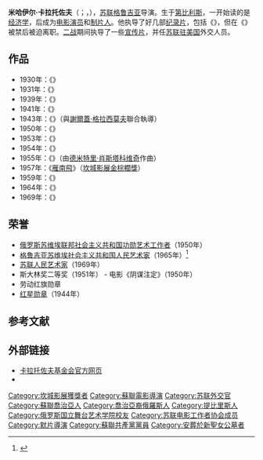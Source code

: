 {{藝人
|姓名 = 米哈伊尔·卡拉托佐夫
|类型 = 导演
|图片 = 
|图片尺寸 = 215px
|图片简介 = 
|外文名 = {{lang|ka|მიხეილ კალატოზიშვილი}}
|外文 = ka
|出生日期 = {{OldStyleDate|1903年|12月28日|12月15日}}
|出生地点 = {{flag|Russian Empire}}[[第比利斯|第比利斯]]
|逝世日期 = {{death date and age|1973|3|27|1903|12|28}}
|逝世地点 = {{flag|USSR}}[[莫斯科|莫斯科]]
|活跃年代=1917年 - 1973年
|民族 = 格鲁吉亚
|职业 = 电影[[导演|导演]]、演员
|国籍 = {{flag|Russian Empire}}→{{flag|USSR}}
|奖项 =
{{{!}} style="background: transparent"
{{!}} {{劳动红旗勋章}}{{!!}}{{红星勋章}}{{!!}}{{卫国战争中忘我劳动奖章}}
{{!}}}
{{{!}} style="background: transparent"
{{!}} {{苏联人民艺术家}} {{斯大林奖}}
{{!}}}
}}
'''米哈伊尔·卡拉托佐夫'''（{{lang-ka|'''მიხეილ კალატოზიშვილი'''}}；{{lang-ru|'''Михаил Калатозов'''}}，{{bd|1903年|12月28日|1973年|3月27日|catIdx=K卡}}），[[苏联|苏联]][[格鲁吉亚|格鲁吉亚]]导演。生于[[第比利斯|第比利斯]]，一开始读的是[[经济学|经济学]]，后成为[[电影演员|电影演员]]和[[制片人|制片人]]。他执导了好几部[[纪录片|纪录片]]，包括《{{link-ru|斯文尼西亞的運鹽|Соль Сванетии (фильм)}}》，但在《{{link-ru|皮靴裡的釘子|Гвоздь в сапоге}}》被禁后被迫离职。[[二战|二战]]期间执导了一些[[政治宣傳|宣传片]]，并任[[俄羅斯駐美國大使館|苏联驻美国]]外交人员。

== 作品 ==
*1930年：《{{link-ru|斯文尼西亞的運鹽|Соль Сванетии (фильм)}}》
*1931年：《{{link-ru|皮靴裡的釘子|Гвоздь в сапоге}}》
*1939年：《{{link-ru|勇氣（蘇聯電影）|Мужество (фильм, 1939)|勇氣}}》
*1941年：《{{link-ru|勝利之翼|Валерий Чкалов (фильм)}}》
*1943年：《{{link-ru|不可戰勝|Непобедимые}}》（與[[謝爾蓋·格拉西莫夫|謝爾蓋·格拉西莫夫]]聯合執導）
*1950年：《{{link-ru|陰謀注定|Заговор обречённых}}》
*1953年：《{{link-ru|敵對旋風|Верные друзья (фильм)}}》
*1954年：《{{link-ru|忠實的朋友|Верные друзья (фильм)}}》
*1955年：《{{link-ru|第一梯隊|Первый эшелон}}》（由[[德米特里·肖斯塔科维奇|德米特里·肖斯塔科维奇]]作曲）
*1957年：《[[雁南飛|雁南飛]]》（[[坎城影展|坎城影展]][[金棕櫚獎|金棕櫚獎]]）
*1959年：《{{link-ru|未寄出的信|Неотправленное письмо}}》
*1964年：《{{link-ru|我是古巴|Я — Куба}}》
*1969年：《{{link-ru|紅帳篷|Красная палатка (фильм)}}》

==荣誉==
*[[俄罗斯苏维埃联邦社会主义共和国功勋艺术工作者|俄罗斯苏维埃联邦社会主义共和国功勋艺术工作者]]（1950年）
*[[格鲁吉亚苏维埃社会主义共和国人民艺术家|格鲁吉亚苏维埃社会主义共和国人民艺术家]]（1965年）<ref>{{cite web|url=http://www.kino-teatr.ru/kino/director/sov/29116/bio/ |title=米哈伊尔·卡拉托佐夫|website=kino-teatr.ru}}</ref>
*[[苏联人民艺术家|苏联人民艺术家]]（1969年）
*斯大林奖二等奖（1951年） - 电影《阴谋注定》（1950年）
*劳动红旗勋章
*[[红星勋章|红星勋章]]（1944年）
==参考文献==
{{reflist}}
==外部链接==
*[http://www.kalatozov.ru/ 卡拉托佐夫基金会官方网页] 
*{{imdb name|0435563}}

{{Authority control}}
{{DEFAULTSORT:Kalatozov, Mikhail}}
[[Category:坎城影展獲獎者|Category:坎城影展獲獎者]]
[[Category:蘇聯電影導演|Category:蘇聯電影導演]]
[[Category:苏联外交官|Category:苏联外交官]]
[[Category:蘇聯喬治亞人|Category:蘇聯喬治亞人]]
[[Category:喬治亞裔俄羅斯人|Category:喬治亞裔俄羅斯人]]
[[Category:提比里斯人|Category:提比里斯人]]
[[Category:俄罗斯国立舞台艺术学院校友|Category:俄罗斯国立舞台艺术学院校友]]
[[Category:苏联电影工作者协会成员|Category:苏联电影工作者协会成员]]
[[Category:默片導演|Category:默片導演]]
[[Category:蘇聯共產黨黨員|Category:蘇聯共產黨黨員]]
[[Category:安葬於新聖女公墓者|Category:安葬於新聖女公墓者]]